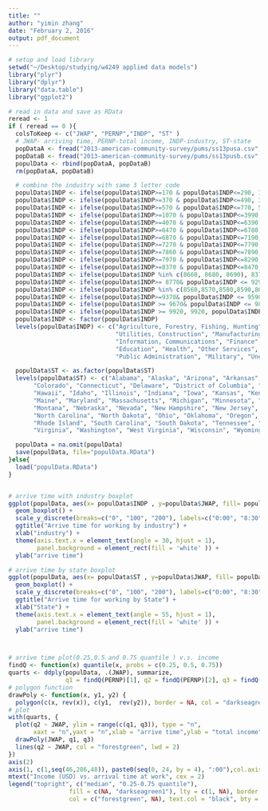 ```yaml
---
title: ""
author: "yimin zhang"
date: "February 2, 2016"
output: pdf_document
---
```

```r
# setup and load library
setwd("~/Desktop/studying/w4249 applied data models")
library("plyr")
library("dplyr")
library("data.table")
library("ggplot2")

# read in data and save as RData
reread <- 1
if ( reread == 0 ){
  colsToKeep <- c("JWAP", "PERNP","INDP", "ST" ) 
  # JWAP- arriving time, PERNP-total income, INDP-industry, ST-state
  popDataA <- fread("2013-american-community-survey/pums/ss13pusa.csv", select=colsToKeep )  
  popDataB <- fread("2013-american-community-survey/pums/ss13pusb.csv", select=colsToKeep )
  populData <- rbind(popDataA, popDataB)
  rm(popDataA, popDataB)

  # combine the industry with same 3 letter code
  populData$INDP <- ifelse(populData$INDP>=170 & populData$INDP<=290, 170, populData$INDP)
  populData$INDP <- ifelse(populData$INDP>=370 & populData$INDP<=490, 370, populData$INDP)
  populData$INDP <- ifelse(populData$INDP>=570 & populData$INDP<=770, 570, populData$INDP)
  populData$INDP <- ifelse(populData$INDP>=1070 & populData$INDP<=3990, 1070, populData$INDP)
  populData$INDP <- ifelse(populData$INDP>=4070 & populData$INDP<=6390, 4070, populData$INDP)
  populData$INDP <- ifelse(populData$INDP>=6470 & populData$INDP<=6780, 6470, populData$INDP)
  populData$INDP <- ifelse(populData$INDP>=6870 & populData$INDP<=7190, 6870, populData$INDP)
  populData$INDP <- ifelse(populData$INDP>=7270 & populData$INDP<=7790, 7270, populData$INDP)
  populData$INDP <- ifelse(populData$INDP>=7860 & populData$INDP<=7890, 7860, populData$INDP)
  populData$INDP <- ifelse(populData$INDP>=7970 & populData$INDP<=8290, 7970, populData$INDP)
  populData$INDP <- ifelse(populData$INDP>=8370 & populData$INDP<=8470, 8370, populData$INDP)
  populData$INDP <- ifelse(populData$INDP %in% c(8660, 8680, 8690), 8370, populData$INDP) 
  populData$INDP <- ifelse(populData$INDP>= 8770& populData$INDP <= 9290, 8370, populData$INDP)
  populData$INDP <- ifelse(populData$INDP %in% c(8560,8570,8580,8590,8670), 8560, populData$INDP)
  populData$INDP <- ifelse(populData$INDP>=9370& populData$INDP <= 9590, 9370, populData$INDP)
  populData$INDP <- ifelse(populData$INDP >= 9670& populData$INDP <= 9870, 9670, populData$INDP)
  populData$INDP <- ifelse(populData$INDP >= 9920, 9920, populData$INDP)
  populData$INDP <- factor(populData$INDP)
  levels(populData$INDP) <- c("Agriculture, Forestry, Fishing, Hunting", "Mining", 
                              "Utilities, Construction", "Manufacturing", "Trade, Logistic", 
                              "Information, Communications", "Finance", "Professional", 
                              "Education", "Health", "Other Services", "Arts, Entertainment", 
                              "Public Administration", "Military", "Unemployed")

  populData$ST <- as.factor(populData$ST)
  levels(populData$ST) <- c("Alabama", "Alaska", "Arizona", "Arkansas", "California", 
       "Colorado", "Connecticut", "Delaware", "District of Columbia", "Florida", "Georgia", 
       "Hawaii", "Idaho", "Illinois", "Indiana", "Iowa", "Kansas", "Kentucky", "Louisiana", 
       "Maine", "Maryland", "Massachusetts", "Michigan", "Minnesota", "Mississippi", "Missouri",
       "Montana", "Nebraska", "Nevada", "New Hampshire", "New Jersey", "New Mexico", "New York",
       "North Carolina", "North Dakota", "Ohio", "Oklahoma", "Oregon", "Pennsylvania",
       "Rhode Island", "South Carolina", "South Dakota", "Tennessee", "Texas", "Utah", "Vermont",
       "Virginia", "Washington", "West Virginia", "Wisconsin", "Wyoming", "Puerto Rico")

  populData = na.omit(populData)
  save(populData, file="populData.RData")
}else{
  load("populData.RData")
} 


# arrive time with industry boxplot
ggplot(populData, aes(x= populData$INDP , y=populData$JWAP, fill= populData$JWAP)) +                        
  geom_boxplot() + 
  scale_y_discrete(breaks=c("0", "100", "200"), labels=c("0:00", "8:30", "16:50")) + 
  ggtitle("Arrive time for working by industry") +
  xlab("industry") +
  theme(axis.text.x = element_text(angle = 30, hjust = 1),
        panel.background = element_rect(fill = 'white' )) +
  ylab("arrive time")

# arrive time by state boxplot
ggplot(populData, aes(x= populData$ST , y=populData$JWAP, fill= populData$JWAP)) +                        
  geom_boxplot() + 
  scale_y_discrete(breaks=c("0", "100", "200"), labels=c("0:00", "8:30", "16:50")) + 
  ggtitle("Arrive time for working by State") +
  xlab("State") +
  theme(axis.text.x = element_text(angle = 55, hjust = 1),
        panel.background = element_rect(fill = 'white' )) +
  ylab("arrive time")



# arrive time plot(0.25,0.5 and 0.75 quantile ) v.s. income
findQ <- function(x) quantile(x, probs = c(0.25, 0.5, 0.75))
quarts <- ddply(populData, .(JWAP), summarize, 
                q1 = findQ(PERNP)[1], q2 = findQ(PERNP)[2], q3 = findQ(PERNP)[3])
# polygon function
drawPoly <- function(x, y1, y2) {
  polygon(c(x, rev(x)), c(y1,  rev(y2)), border = NA, col = "darkseagreen1")}
# plot
with(quarts, {
  plot(q2 ~ JWAP, ylim = range(c(q1, q3)), type = "n", 
       xaxt = "n",yaxt = "n",xlab = "arrive time",ylab = "total income")
  drawPoly(JWAP, q1, q3)
  lines(q2 ~ JWAP, col = "forestgreen", lwd = 2)
})
axis(2)
axis(1, c(1,seq(46,286,48)), paste0(seq(0, 24, by = 4), ":00"),col.axis="black")
mtext("Income (USD) vs. arrival time at work", cex = 2)
legend("topright", c("median", "0.25-0.75 quantile"),
                 fill = c(NA, "darkseagreen1"), lty = c(1, NA), border = NA,
                 col = c("forestgreen", NA), text.col = "black", bty = "n")
```
